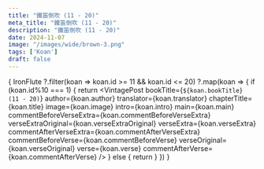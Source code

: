```yaml
---
title: "鐵笛倒吹 (11 - 20)"
meta_title: "鐵笛倒吹 (11 - 20)"
description: "鐵笛倒吹 (11 - 20)"
date: 2024-11-07
image: "/images/wide/brown-3.png"
tags: ['Koan']
draft: false
---
```



<div class="container zh-koans">

  {
    IronFlute
     ?.filter(koan => koan.id >= 11 && koan.id <= 20)
     ?.map(koan => {
        if (koan.id%10 === 1) {
          return <VintagePost
            bookTitle={`${koan.bookTitle} (11 - 20)`}
            author={koan.author}
            translator={koan.translator}
                              chapterTitle={koan.title} image={koan.image}
                              intro={koan.intro} main={koan.main}
                              commentBeforeVerseExtra={koan.commentBeforeVerseExtra}
                              verseExtraOriginal={koan.verseExtraOriginal}
                              verseExtra={koan.verseExtra}
                              commentAfterVerseExtra={koan.commentAfterVerseExtra}
                              commentBeforeVerse={koan.commentBeforeVerse}
                              verseOriginal={koan.verseOriginal}
                              verse={koan.verse}
                              commentAfterVerse={koan.commentAfterVerse}
          />
        } else {
          return <VintagePost chapterTitle={koan.title} image={koan.image}
                              intro={koan.intro} main={koan.main}
                              commentBeforeVerseExtra={koan.commentBeforeVerseExtra}
                              verseExtraOriginal={koan.verseExtraOriginal}
                              verseExtra={koan.verseExtra}
                              commentAfterVerseExtra={koan.commentAfterVerseExtra}
                              commentBeforeVerse={koan.commentBeforeVerse}
                              verseOriginal={koan.verseOriginal}
                              verse={koan.verse}
                              commentAfterVerse={koan.commentAfterVerse}
          />
        }
      })
  }

</div>
